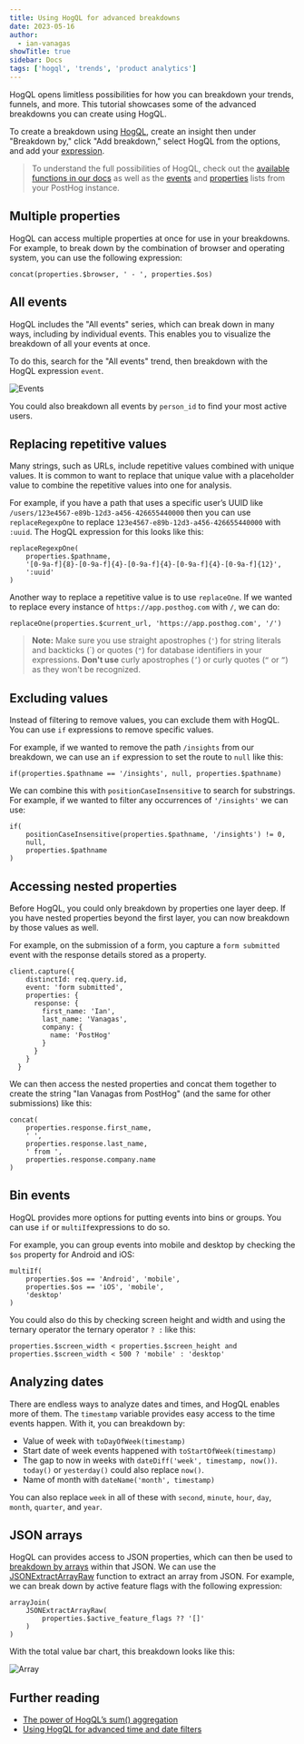 ```yaml
---
title: Using HogQL for advanced breakdowns
date: 2023-05-16
author:
  - ian-vanagas
showTitle: true
sidebar: Docs
tags: ['hogql', 'trends', 'product analytics']
---
```



HogQL opens limitless possibilities for how you can breakdown your trends, funnels, and more. This tutorial showcases some of the advanced breakdowns you can create using HogQL.

To create a breakdown using [HogQL](/docs/product-analytics/hogql), create an insight then under "Breakdown by," click "Add breakdown," select HogQL from the options, and add your [expression](/docs/hogql/expressions).

> To understand the full possibilities of HogQL, check out the [available functions in our docs](/docs/product-analytics/hogql#supported-clickhouse-functions) as well as the [events](https://app.posthog.com/data-management/events) and [properties](https://app.posthog.com/data-management/properties) lists from your PostHog instance.

## Multiple properties

HogQL can access multiple properties at once for use in your breakdowns. For example, to break down by the combination of browser and operating system, you can use the following expression:

```
concat(properties.$browser, ' - ', properties.$os)
```

<ProductScreenshot
  imageLight={MultiLight} 
  imageDark={MultiDark} 
  alt="Multi-property breakdown"
  classes="rounded"
/>

## All events

HogQL includes the "All events" series, which can break down in many ways, including by individual events. This enables you to visualize the breakdown of all your events at once. 

To do this, search for the "All events" trend, then breakdown with the HogQL expression `event`.

![Events](https://res.cloudinary.com/dmukukwp6/image/upload/v1710055416/posthog.com/contents/images/tutorials/hogql-breakdowns/events.png)

You could also breakdown all events by `person_id` to find your most active users.

## Replacing repetitive values

Many strings, such as URLs, include repetitive values combined with unique values. It is common to want to replace that unique value with a placeholder value to combine the repetitive values into one for analysis.

For example, if you have a path that uses a specific user’s UUID like `/users/123e4567-e89b-12d3-a456-426655440000` then you can use `replaceRegexpOne` to replace `123e4567-e89b-12d3-a456-426655440000` with `:uuid`. The HogQL expression for this looks like this:

```
replaceRegexpOne(
	properties.$pathname,
	'[0-9a-f]{8}-[0-9a-f]{4}-[0-9a-f]{4}-[0-9a-f]{4}-[0-9a-f]{12}',
	':uuid'
)
```

Another way to replace a repetitive value is to use `replaceOne`. If we wanted to replace every instance of `https://app.posthog.com` with `/`, we can do:

```
replaceOne(properties.$current_url, 'https://app.posthog.com', '/')
```

> **Note:** Make sure you use straight apostrophes (`'`) for string literals and backticks (\`) or quotes (`"`) for database identifiers in your expressions. **Don't use** curly apostrophes (`’`) or curly quotes (`“` or `”`) as they won't be recognized.

## Excluding values

Instead of filtering to remove values, you can exclude them with HogQL. You can use `if` expressions to remove specific values.

For example, if we wanted to remove the path `/insights` from our breakdown, we can use an `if` expression to set the route to `null` like this:

```
if(properties.$pathname == '/insights', null, properties.$pathname)
```

We can combine this with `positionCaseInsensitive` to search for substrings. For example, if we wanted to filter any occurrences of `'/insights'` we can use:

```
if(
	positionCaseInsensitive(properties.$pathname, '/insights') != 0,
	null,
	properties.$pathname
)
```

## Accessing nested properties

Before HogQL, you could only breakdown by properties one layer deep. If you have nested properties beyond the first layer, you can now breakdown by those values as well.

For example, on the submission of a form, you capture a `form submitted` event with the response details stored as a property.

```node
client.capture({
    distinctId: req.query.id,
    event: 'form submitted',
    properties: {
      response: {
        first_name: 'Ian',
        last_name: 'Vanagas',
        company: {
          name: 'PostHog'
        }
      }
    }
  }
```

We can then access the nested properties and concat them together to create the string "Ian Vanagas from PostHog" (and the same for other submissions) like this:

```
concat(
	properties.response.first_name,
	' ',
	properties.response.last_name, 
	' from ',
	properties.response.company.name
)
```

## Bin events

HogQL provides more options for putting events into bins or groups. You can use `if` or `multiIf`expressions to do so.

For example, you can group events into mobile and desktop by checking the `$os` property for Android and iOS:

```
multiIf(
	properties.$os == 'Android', 'mobile',
	properties.$os == 'iOS', 'mobile', 
	'desktop'
)
```

You could also do this by checking screen height and width and using the ternary operator the ternary operator `? :` like this:

```
properties.$screen_width < properties.$screen_height and properties.$screen_width < 500 ? 'mobile' : 'desktop'
```

## Analyzing dates

There are endless ways to analyze dates and times, and HogQL enables more of them. The `timestamp` variable provides easy access to the time events happen. With it, you can breakdown by:

- Value of week with `toDayOfWeek(timestamp)`
- Start date of week events happened with `toStartOfWeek(timestamp)`
- The gap to now in weeks with `dateDiff('week', timestamp, now())`. `today()` or `yesterday()` could also replace `now()`.
- Name of month with `dateName('month', timestamp)`

You can also replace `week` in all of these with `second`, `minute`, `hour`, `day`, `month`, `quarter`, and `year`.

## JSON arrays

HogQL can provides access to JSON properties, which can then be used to [breakdown by arrays](/tutorials/array-filter-breakdown) within that JSON. We can use the [JSONExtractArrayRaw](https://clickhouse.com/docs/en/sql-reference/functions/json-functions#jsonextractarrayrawjson-indices_or_keys) function to extract an array from JSON. For example, we can break down by active feature flags with the following expression:

```
arrayJoin(
	JSONExtractArrayRaw(
		properties.$active_feature_flags ?? '[]'
	)
)
```

With the total value bar chart, this breakdown looks like this:

![Array](https://res.cloudinary.com/dmukukwp6/image/upload/v1710055416/posthog.com/contents/images/tutorials/hogql-breakdowns/array.png)

## Further reading

- [The power of HogQL’s sum() aggregation](/tutorials/hogql-sum-aggregation)
- [Using HogQL for advanced time and date filters](/tutorials/hogql-date-time-filters)

<NewsletterForm />